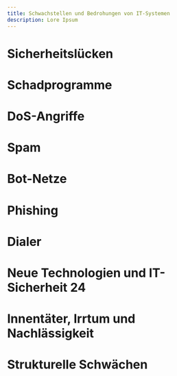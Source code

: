 ```yaml
---
title: Schwachstellen und Bedrohungen von IT-Systemen
description: Lore Ipsum
---
```


# Sicherheitslücken

# Schadprogramme

# DoS-Angriffe

# Spam

# Bot-Netze

# Phishing

# Dialer

# Neue Technologien und IT-Sicherheit 24

# Innentäter, Irrtum und Nachlässigkeit

# Strukturelle Schwächen
